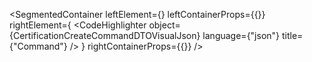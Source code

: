
<SegmentedContainer
  leftElement={<CertificationCreateCommandDTODesc />}
  leftContainerProps={{}}
  rightElement={
    <CodeHighlighter
      object={CertificationCreateCommandDTOVisualJson}
      language={"json"}
      title={"Command"}
    />
  }
  rightContainerProps={{}}
/>
